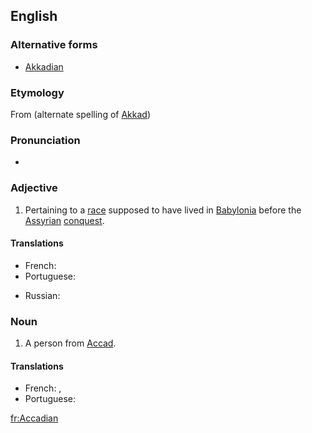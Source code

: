 ==English==

===Alternative forms===
* [[Akkadian]]

===Etymology===
From {{term|Accad|lang=en}} (alternate spelling of [[Akkad]]) {{suffix||ian|lang=en}}

===Pronunciation===
* {{IPA|/əˈkeɪdiən/|/əˈkɑdiən/|lang=en}}

===Adjective===
{{en-adj}}

# Pertaining to a [[race]] supposed to have lived in [[Babylonia]] before the [[Assyrian]] [[conquest]].

====Translations====
{{trans-top|pertaining to a race supposed to have lived in Babylonia before the Assyrian conquest}}
* French: {{t+|fr|akkadien}}
* Portuguese: {{t+|pt|acadiano|m}}
{{trans-mid}}
* Russian: {{t+|ru|акка́дский}}
{{trans-bottom}}

===Noun===
{{en-noun}}

# A person from [[Accad]].

====Translations====
{{trans-top|A person from Accad}}
* French: {{t+|fr|Akkadien|m}}, {{t+|fr|Akkadienne|f}}
* Portuguese: {{t+|pt|acadiano|m}}
{{trans-mid}}
{{trans-bottom}}

[[fr:Accadian]]